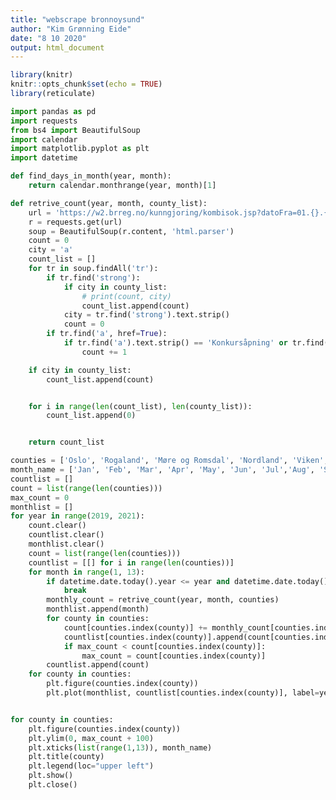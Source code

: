 ```yaml
---
title: "webscrape bronnoysund"
author: "Kim Grønning Eide"
date: "8 10 2020"
output: html_document
---
```


```r
library(knitr)
knitr::opts_chunk$set(echo = TRUE)
library(reticulate)
```

```python
import pandas as pd
import requests
from bs4 import BeautifulSoup
import calendar
import matplotlib.pyplot as plt
import datetime

def find_days_in_month(year, month):
    return calendar.monthrange(year, month)[1]

def retrive_count(year, month, county_list):
    url = 'https://w2.brreg.no/kunngjoring/kombisok.jsp?datoFra=01.{}.{}&datoTil={}.{}.{}&id_region=0&id_niva1=51&id_niva2=56&id_bransje1=0'.format('%02d' % month, year, find_days_in_month(year, month),'%02d' % month, year)
    r = requests.get(url)
    soup = BeautifulSoup(r.content, 'html.parser')
    count = 0
    city = 'a'
    count_list = []
    for tr in soup.findAll('tr'):
        if tr.find('strong'):
            if city in county_list:
                # print(count, city)
                count_list.append(count)
            city = tr.find('strong').text.strip()
            count = 0
        if tr.find('a', href=True):
            if tr.find('a').text.strip() == 'Konkursåpning' or tr.find('a').text.strip() == 'Konkursåpning i hjemlandet':
                count += 1

    if city in county_list:
        count_list.append(count)


    for i in range(len(count_list), len(county_list)):
        count_list.append(0)


    return count_list
```

```python
counties = ['Oslo', 'Rogaland', 'Møre og Romsdal', 'Nordland', 'Viken', 'Innlandet', 'Vestfold og Telemark', 'Agder', 'Vestland', 'Trøndelag', 'Troms og Finnmark', 'Utenlands']
month_name = ['Jan', 'Feb', 'Mar', 'Apr', 'May', 'Jun', 'Jul','Aug', 'Sep', 'Oct', 'Nov', 'Dec']
countlist = []
count = list(range(len(counties)))
max_count = 0
monthlist = []
for year in range(2019, 2021):
    count.clear()
    countlist.clear()
    monthlist.clear()
    count = list(range(len(counties)))
    countlist = [[] for i in range(len(counties))]
    for month in range(1, 13):
        if datetime.date.today().year <= year and datetime.date.today().month < month:
            break
        monthly_count = retrive_count(year, month, counties)
        monthlist.append(month)
        for county in counties:
            count[counties.index(county)] += monthly_count[counties.index(county)]
            countlist[counties.index(county)].append(count[counties.index(county)])
            if max_count < count[counties.index(county)]:
                max_count = count[counties.index(county)]
        countlist.append(count)
    for county in counties:
        plt.figure(counties.index(county))
        plt.plot(monthlist, countlist[counties.index(county)], label=year)


for county in counties:
    plt.figure(counties.index(county))
    plt.ylim(0, max_count + 100)
    plt.xticks(list(range(1,13)), month_name)
    plt.title(county)
    plt.legend(loc="upper left")
    plt.show()
    plt.close()
```


